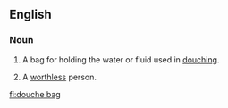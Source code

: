 ==English==

===Noun===
{{en-noun|sg=[[douche]] [[bag]]}}

# A bag for holding the water or fluid used in [[douching]].
# {{vulgar|pejorative}} A [[worthless]] person.

[[fi:douche bag]]